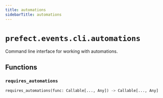 ```yaml
---
title: automations
sidebarTitle: automations
---
```


# `prefect.events.cli.automations`



Command line interface for working with automations.


## Functions

### `requires_automations` <sup><a href="https://github.com/prefecthq/prefect/blob/main/src/prefect/events/cli/automations.py#L31"><Icon icon="github" size="14" /></a></sup>

```python
requires_automations(func: Callable[..., Any]) -> Callable[..., Any]
```
